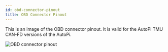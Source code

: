 ```yaml
---
id: obd-connector-pinout
title: OBD Connector Pinout
---
```



This is an image of the OBD connector pinout. It is valid for the AutoPi TMU CAN-FD versions of the AutoPi.

![OBD connector pinout](/img/guides/obd_connector_pinout/obd_pinout_CAN-FD_ed-GND.png)

<Discussion
  title="OBD Connector Pinout"
  url="https://community.autopi.io/t/guide-obd-connector-pinout/1905"
/>